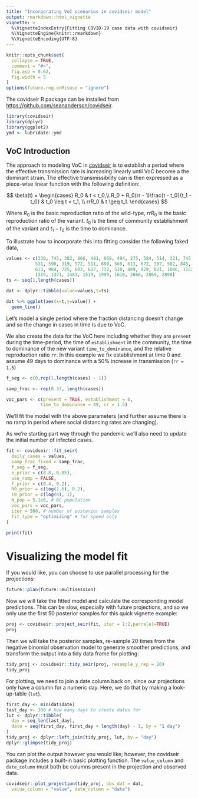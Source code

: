 ```yaml
---
title: "Incorporating VoC scenarios in covidseir model"
output: rmarkdown::html_vignette
vignette: >
  %\VignetteIndexEntry{Fitting COVID-19 case data with covidseir}
  %\VignetteEngine{knitr::rmarkdown}
  %\VignetteEncoding{UTF-8}
---
```


```r
knitr::opts_chunk$set(
  collapse = TRUE,
  comment = "#>",
  fig.asp = 0.62,
  fig.width = 5
)
options(future.rng.onMisuse = "ignore")
```

The covidseir R package can be installed from <https://github.com/seananderson/covidseir>.

```r
library(covidseir)
library(dplyr)
library(ggplot2)
ymd <- lubridate::ymd
```

## VoC Introduction

The approach to modeling VoC in [covidseir](https://github.com/seananderson/covidseir) is
to establish a period where the effective transmission rate is increasing linearly
until VoC become a the dominant strain. The effective transmissibility can is then
expressed as a piece-wise linear function with the following definition:

$$
\beta(t) = \begin{cases}
 R_0 & t < t_0,\\
 R_0 + R_0(rr - 1)\frac{t - t_0}{t_1 - t_0} & t_0 \leq t < t_1, \\
 rrR_0 & t \geq t_1.
\end{cases}
$$

Where $R_0$ is the basic reproduction ratio of the wild-type, $rrR_0$ is the basic
reproduction ratio of the variant. $t_0$ is the time of community establishment of
the variant and $t_1 - t_0$ is the time to dominance. 

To illustrate how to incorporate this into fitting consider the following faked data,

```r
values <- c(330, 745, 382, 866, 481, 668, 494, 275, 584, 514, 321, 745, 375, 301, 
           531, 590, 319, 572, 511, 699, 569, 613, 672, 397, 582, 845, 565, 497, 
           613, 984, 725, 603, 627, 732, 518, 889, 929, 821, 1086, 1152, 1211, 
           1319, 1371, 1483, 1519, 1999, 1610, 2666, 2869, 2898)
ts <- seq(1,length(cases))

dat <- dplyr::tibble(value=values,t=ts)

dat %>% ggplot(aes(x=t,y=value)) +
  geom_line()
```

Let's model a single period where the fraction distancing doesn't change and so
the change in cases in time is due to VoC.

We also create the data for the VoC here including whether they are `present` 
during the time-period, the time of `establishment` in the community, the time
to dominance of the new variant `time_to_dominance`, and the relative reproduction
ratio `rr`. In this example we fix establishment at time 0 and assume 49 days to
dominance with a 50% increase in transmission (`rr = 1.5`)

```r
f_seg <- c(0,rep(1,length(cases) - 1))

samp_frac <- rep(0.37, length(cases))

voc_pars <- c(present = TRUE, establishment = 0,
             time_to_dominance = 49, rr = 1.5)
```


We'll fit the model with the above parameters (and further assume there is no
ramp in period where social distancing rates are changing).

As we're starting part way through the pandemic we'll also need to update the
initial number of infected cases.

```r
fit <- covidseir::fit_seir(
  daily_cases = values,
  samp_frac_fixed = samp_frac, 
  f_seg = f_seg,
  e_prior = c(0.8, 0.05),
  use_ramp = FALSE,
  f_prior = c(0.4, 0.2),
  R0_prior = c(log(2.6), 0.2),
  i0_prior = c(log(8), 1),
  N_pop = 5.1e6, # BC population
  voc_pars = voc_pars,
  iter = 500, # number of posterior samples
  fit_type = "optimizing" # for speed only
)
```

```r
print(fit)
```

# Visualizing the model fit

If you would like, you can choose to use parallel processing for the projections:

```r
future::plan(future::multisession)
```

Now we will take the fitted model and calculate the corresponding model predictions. This can be slow, especially with future projections, and so we only use the first 50 posterior samples for this quick vignette example:

```r
proj <- covidseir::project_seir(fit, iter = 1:2,parralel=TRUE)
proj
```

Then we will take the posterior samples, re-sample 20 times from the negative binomial observation model to generate smoother predictions, and transform the output into a tidy data frame for plotting:

```r
tidy_proj <- covidseir::tidy_seir(proj, resample_y_rep = 20)
tidy_proj
```

For plotting, we need to join a date column back on, since our projections only have a column for a numeric day. Here, we do that by making a look-up-table (`lut`).

```r
first_day <- min(dat$date)
last_day <- 300 # how many days to create dates for
lut <- dplyr::tibble(
  day = seq_len(last_day),
  date = seq(first_day, first_day + length(day) - 1, by = "1 day")
)
tidy_proj <- dplyr::left_join(tidy_proj, lut, by = "day")
dplyr::glimpse(tidy_proj)
```

You can plot the output however you would like; however, the covidseir package includes a built-in basic plotting function. The `value_column` and `date_column` must both be columns present in the projection and observed data.

```r
covidseir::plot_projection(tidy_proj, obs_dat = dat,
  value_column = "value", date_column = "date")
```
